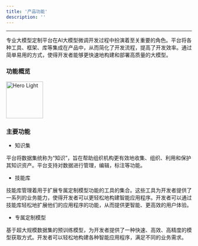 ```yaml
---
title: '产品功能'
description: ''
---
```

---
专业大模型定制平台在AI大模型微调开发过程中扮演着至关重要的角色。平台将各种工具、框架、库等集成在产品中，从而简化了开发流程，提高了开发效率。通过简单易用的方式，使得开发者能够更快速地构建和部署高质量的大模型。

### 功能概览

<Frame caption="">
    <img
    noZoom
    className="block dark:hidden"
    height="100" 
    src="docs/images/functions.png"
    alt="Hero Light"
    />
</Frame>

### 主要功能
* 知识集

平台将数据集统称为“知识”，旨在帮助组织机构更有效地收集、组织、利用和保护其知识资产。平台支持对数据进行管理，编辑，标注等功能。

* 技能库

技能库管理着用于扩展专属定制模型功能的工具的集合。这些工具为开发者提供了一系列的业务能力，使得开发者可以更轻松地构建智能应用程序。开发者可以通过技能库轻松地扩展他们的应用程序的功能，从而提供更智能、更高效的用户体验。

* 专属定制模型

基于超大规模数据集的预训练模型，为开发者提供了一种快速、高效、高精度的模型获取方式。开发者可以轻松地构建各种智能应用程序，满足不同的业务需求。